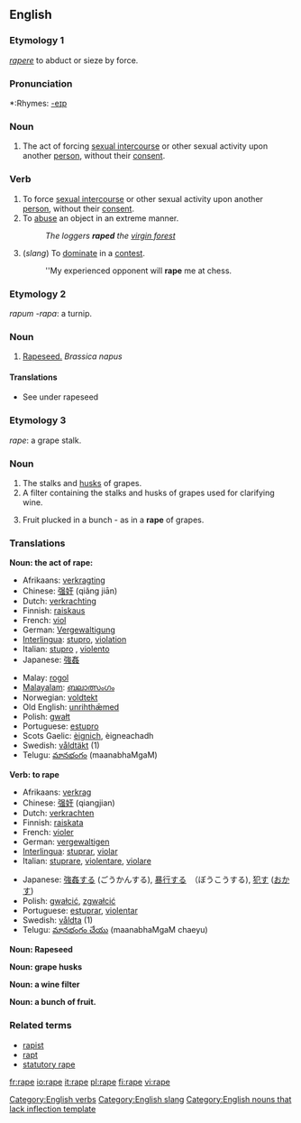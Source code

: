 {{see|râpé}}
==English==

===Etymology 1===
{{L.}} ''[[rapere]]'' to abduct or sieze by force.

===Pronunciation===
*:Rhymes: [[Rhymes:English:-eɪp|-eɪp]]

===Noun===
{{en-noun}}

# The act of forcing [[sexual intercourse]] or other sexual activity upon another [[person]], without their [[consent]].

===Verb===
{{en-verb|rap|ing}}

# To force [[sexual intercourse]] or other sexual activity upon another [[person]], without their [[consent]].
# To [[abuse]] an object in an extreme manner.
#: ''The loggers '''raped''' the [[virgin forest]]''
# (''slang'') To [[dominate]] in a [[contest]].
#: ''My experienced opponent will '''rape''' me at chess.

===Etymology 2===
{{L.}} ''rapum -rapa'': a turnip.

===Noun===
{{en-noun|rape}}

#[[rapeseed|Rapeseed.]] ''Brassica napus''

====Translations====
*See under rapeseed

===Etymology 3===
{{F.}} ''rape'': a grape stalk.

===Noun===
{{en-noun}}

#The stalks and [[husk]]s of grapes.
#A filter containing the stalks and husks of grapes used for clarifying wine.
#{{obsolete}} Fruit plucked in a bunch -  as in a '''rape''' of grapes.

===Translations===
'''Noun: the act of rape:'''
{{top}}
*Afrikaans: [[verkragting]]
*Chinese: [[强奸]] (qiǎng jiān)
*Dutch: [[verkrachting]]
*Finnish: [[raiskaus]]
*French: [[viol]] {{m}}
*German: [[Vergewaltigung]] {{f}}
*[[Interlingua]]: [[stupro]], [[violation]]
*Italian: [[stupro]] {{m}}, [[violento]] {{m}}
*Japanese: [[強姦]]
{{mid}}
*Malay: [[rogol]]
*[[Malayalam]]: [[ബലാത്സംഗം]]
*Norwegian: [[voldtekt]]
*Old English: [[unrihthæmed|unrihthǣmed]]
*Polish: [[gwałt]] {{m}}
*Portuguese: [[estupro]] {{m}}
*Scots Gaelic: [[èignich]], èigneachadh {{m}}
*Swedish: [[våldtäkt]] {{c}} (1)
*Telugu: [[మానభంగం]] (maanabhaMgaM)
{{bottom}}

'''Verb: to rape'''
{{top}}
*Afrikaans: [[verkrag]]
*Chinese: [[强奸]] (qiangjian)
*Dutch: [[verkrachten]]
*Finnish: [[raiskata]]
*French: [[violer]] 
*German: [[vergewaltigen]]
*[[Interlingua]]: [[stuprar]], [[violar]]
*Italian: [[stuprare]], [[violentare]], [[violare]]
{{mid}}
*Japanese: [[強姦]]する (ごうかんする), [[暴行]]する　（ぼうこうする), [[犯す]] ([[おかす]])
*Polish: [[gwałcić]], [[zgwałcić]]
*Portuguese: [[estuprar]], [[violentar]]
*Swedish: [[våldta]] (1)
*Telugu: [[మానభంగం చేయు]] (maanabhaMgaM chaeyu) 
{{bottom}}

'''Noun: Rapeseed'''
{{top}}

'''Noun: grape husks'''
{{top}}

'''Noun: a wine filter'''
{{top}}

'''Noun: a bunch of fruit.'''
{{top}}

===Related terms===
*[[rapist]]
*[[rapt]]
*[[statutory rape]]

[[Category:English verbs]]
[[Category:English slang]]
[[Category:English nouns that lack inflection template]]

[[fr:rape]]
[[io:rape]]
[[it:rape]]
[[pl:rape]]
[[fi:rape]]
[[vi:rape]]